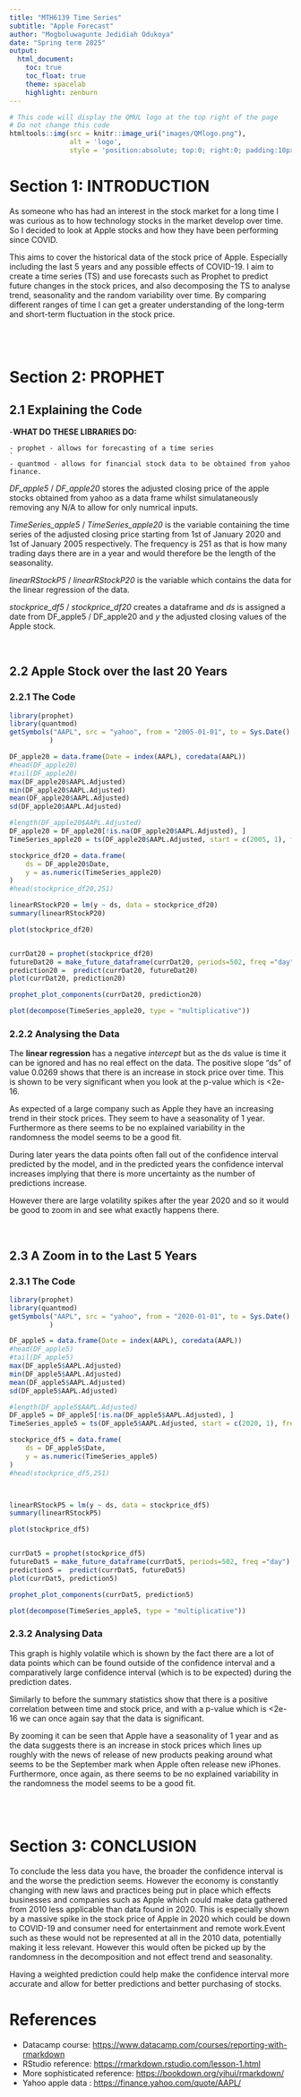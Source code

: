 ```yaml
---
title: "MTH6139 Time Series" 
subtitle: "Apple Forecast" 
author: "Mogboluwagunte Jedidiah Odukoya" 
date: "Spring term 2025" 
output: 
  html_document:
    toc: true
    toc_float: true
    theme: spacelab 
    highlight: zenburn
---
```

 
```r
# This code will display the QMUL logo at the top right of the page
# Do not change this code
htmltools::img(src = knitr::image_uri("images/QMlogo.png"),
               alt = 'logo',
               style = 'position:absolute; top:0; right:0; padding:10px; width:20%;')
```

# Section 1: INTRODUCTION



As someone who has had an interest in the stock market for a long time I was curious as to how technology stocks in the market develop over time. So I decided to look at Apple stocks and how they have been performing since COVID. 

This aims to cover the historical data of the stock price of Apple. Especially including the last 5 years and any possible effects of COVID-19. I aim to create a time series (TS) and use forecasts such as Prophet to predict future changes in the stock prices, and also decomposing the TS to analyse trend, seasonality and the random variability over time. By comparing different ranges of time I can get a greater understanding of the long-term and short-term fluctuation in the stock price.


<br><br>

# Section 2: PROPHET


## 2.1 Explaining the Code

-**WHAT DO THESE LIBRARIES DO:**
    
    - prophet - allows for forecasting of a time series
    `
    - quantmod - allows for financial stock data to be obtained from yahoo finance.

*DF_apple5* / *DF_apple20* stores the adjusted closing price of the apple stocks obtained from  yahoo as a data frame whilst simulataneously removing any N/A  to allow for only numrical inputs.

*TimeSeries_apple5* / *TimeSeries_apple20* is the variable containing the time series of the adjusted closing price starting from 1st of January 2020 and 1st of January 2005 respectively. The frequency is 251 as that is how many trading days there are in a year and would therefore be the length of the seasonality.

*linearRStockP5* / *linearRStockP20* is the variable which contains the data for the linear regression of the data.

*stockprice_df5* / *stockprice_df20* creates a dataframe and *ds* is assigned a date from DF_apple5 / DF_apple20 and *y* the adjusted closing values of the Apple stock.

<br>

## 2.2 Apple Stock over the last 20 Years

### 2.2.1 The Code

```R
library(prophet)
library(quantmod)
getSymbols("AAPL", src = "yahoo", from = "2005-01-01", to = Sys.Date()
          )

DF_apple20 = data.frame(Date = index(AAPL), coredata(AAPL))
#head(DF_apple20)
#tail(DF_apple20)
max(DF_apple20$AAPL.Adjusted)
min(DF_apple20$AAPL.Adjusted)
mean(DF_apple20$AAPL.Adjusted)
sd(DF_apple20$AAPL.Adjusted)

#length(DF_apple20$AAPL.Adjusted)
DF_apple20 = DF_apple20[!is.na(DF_apple20$AAPL.Adjusted), ]
TimeSeries_apple20 = ts(DF_apple20$AAPL.Adjusted, start = c(2005, 1), frequency = 251)

stockprice_df20 = data.frame(
    ds = DF_apple20$Date,
    y = as.numeric(TimeSeries_apple20)
)
#head(stockprice_df20,251)

linearRStockP20 = lm(y ~ ds, data = stockprice_df20)
summary(linearRStockP20)

plot(stockprice_df20)


currDat20 = prophet(stockprice_df20)
futureDat20 = make_future_dataframe(currDat20, periods=502, freq ="day")
prediction20 =  predict(currDat20, futureDat20)
plot(currDat20, prediction20)

prophet_plot_components(currDat20, prediction20)

plot(decompose(TimeSeries_apple20, type = "multiplicative"))

```


### 2.2.2 Analysing the Data
The **linear regression** has a negative *intercept* but as the ds value is time it can be ignored and has no real effect on the data. The positive slope "ds" of value 0.0269 shows that there is an increase in stock price over time. This is shown to be  very significant when you look at the p-value which is <2e-16. 

As expected of a large company such as Apple they have an increasing trend in their stock prices. They seem to have a seasonality of 1 year. Furthermore as there seems to be no explained variability in the randomness the model seems to be a good fit.

During later years the data points often fall out of the confidence interval predicted by the model, and in the predicted years the confidence interval increases implying that there is more uncertainty as the number of predictions increase.

However there are large volatility spikes after the year 2020 and so it would be good to zoom in and see what exactly happens there.

<br>

## 2.3 A Zoom in to the Last 5 Years

### 2.3.1 The Code

```r
library(prophet)
library(quantmod)
getSymbols("AAPL", src = "yahoo", from = "2020-01-01", to = Sys.Date()
          )

DF_apple5 = data.frame(Date = index(AAPL), coredata(AAPL))
#head(DF_apple5)
#tail(DF_apple5)
max(DF_apple5$AAPL.Adjusted)
min(DF_apple5$AAPL.Adjusted)
mean(DF_apple5$AAPL.Adjusted)
sd(DF_apple5$AAPL.Adjusted)

#length(DF_apple5$AAPL.Adjusted)
DF_apple5 = DF_apple5[!is.na(DF_apple5$AAPL.Adjusted), ]
TimeSeries_apple5 = ts(DF_apple5$AAPL.Adjusted, start = c(2020, 1), frequency = 251)

stockprice_df5 = data.frame(
    ds = DF_apple5$Date,
    y = as.numeric(TimeSeries_apple5)
)
#head(stockprice_df5,251)



linearRStockP5 = lm(y ~ ds, data = stockprice_df5)
summary(linearRStockP5)

plot(stockprice_df5)


currDat5 = prophet(stockprice_df5)
futureDat5 = make_future_dataframe(currDat5, periods=502, freq ="day")
prediction5 =  predict(currDat5, futureDat5)
plot(currDat5, prediction5)

prophet_plot_components(currDat5, prediction5)

plot(decompose(TimeSeries_apple5, type = "multiplicative"))


```


### 2.3.2 Analysing Data

This graph is highly volatile which is shown by the fact there are a lot of data points which can be found outside of the confidence interval and a comparatively large confidence interval (which is to be expected) during the prediction dates.

Similarly to before the summary statistics show that there is a positive correlation between time and stock price, and with a p-value which is <2e-16 we can once again say that the data is significant.

By zooming it can be seen that Apple have a seasonality of 1 year and as the data suggests there is an increase in stock prices which lines up roughly with the news of release of new products peaking around what seems to be the September mark when Apple often release new iPhones. Furthermore, once again, as there seems to be no explained variability in the randomness the model seems to be a good fit.


<br><br>

# Section 3: CONCLUSION

To conclude the less data you have, the broader the confidence interval is and the worse the prediction seems. However the economy is constantly changing with new laws and practices being put in place which effects businesses and companies such as Apple which could make data gathered from 2010 less applicable than data found in 2020. This is especially shown by a massive spike in the stock price of Apple in 2020 which could be down to COVID-19 and consumer need for entertainment and remote work.Event such as these would not be represented at all in the 2010 data, potentially making it less relevant. However this would often be picked up by the randomness in the decomposition and not effect trend and seasonality.

Having a weighted prediction could help make the confidence interval more accurate and allow for better predictions and better purchasing of stocks.



# References

- Datacamp course: <https://www.datacamp.com/courses/reporting-with-rmarkdown>
- RStudio reference: <https://rmarkdown.rstudio.com/lesson-1.html>
- More sophisticated reference: <https://bookdown.org/yihui/rmarkdown/>
- Yahoo apple data : <https://finance.yahoo.com/quote/AAPL/>
